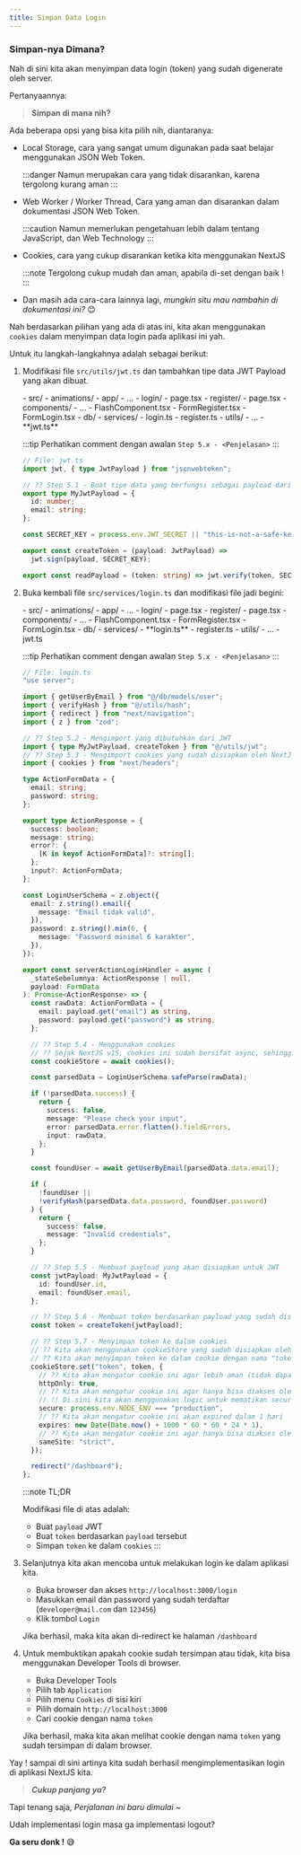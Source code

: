 ```yaml
---
title: Simpan Data Login
---
```



### Simpan-nya Dimana?

Nah di sini kita akan menyimpan data login (token) yang sudah digenerate oleh server.

Pertanyaannya:

> **Simpan di mana nih?**

Ada beberapa opsi yang bisa kita pilih nih, diantaranya:

- Local Storage, cara yang sangat umum digunakan pada saat belajar menggunakan JSON Web Token.

  :::danger
  Namun merupakan cara yang tidak disarankan, karena tergolong kurang aman
  :::

- Web Worker / Worker Thread, Cara yang aman dan disarankan dalam dokumentasi JSON Web Token.

  :::caution
  Namun memerlukan pengetahuan lebih dalam tentang JavaScript, dan Web Technology
  :::

- Cookies, cara yang cukup disarankan ketika kita menggunakan NextJS

  :::note
  Tergolong cukup mudah dan aman, apabila di-set dengan baik !
  :::

- Dan masih ada cara-cara lainnya lagi, _mungkin situ mau nambahin di dokumentasi ini?_ 😊

Nah berdasarkan pilihan yang ada di atas ini, kita akan menggunakan `cookies` dalam menyimpan data login pada aplikasi ini yah.

Untuk itu langkah-langkahnya adalah sebagai berikut:

1. Modifikasi file `src/utils/jwt.ts` dan tambahkan tipe data JWT Payload yang akan dibuat.

   <FileTree>
   - src/
     - animations/
     - app/
       - ...
       - login/
          - page.tsx
       - register/
         - page.tsx
     - components/
       - ...
       - FlashComponent.tsx
       - FormRegister.tsx
       - FormLogin.tsx
     - db/
     - services/
       - login.ts
       - register.ts
     - utils/
       - ...
       - **jwt.ts**
   </FileTree>

   :::tip
   Perhatikan comment dengan awalan `Step 5.x - <Penjelasan>`
   :::

   ```ts
   // File: jwt.ts
   import jwt, { type JwtPayload } from "jsonwebtoken";

   // ?? Step 5.1 - Buat tipe data yang berfungsi sebagai payload dari JWT
   export type MyJwtPayload = {
     id: number;
     email: string;
   };

   const SECRET_KEY = process.env.JWT_SECRET || "this-is-not-a-safe-key";

   export const createToken = (payload: JwtPayload) =>
     jwt.sign(payload, SECRET_KEY);

   export const readPayload = (token: string) => jwt.verify(token, SECRET_KEY);
   ```

1. Buka kembali file `src/services/login.ts` dan modifikasi file jadi begini:

   <FileTree>
   - src/
     - animations/
     - app/
       - ...
       - login/
          - page.tsx
       - register/
         - page.tsx
     - components/
       - ...
       - FlashComponent.tsx
       - FormRegister.tsx
       - FormLogin.tsx
     - db/
     - services/
       - **login.ts**
       - register.ts
     - utils/
       - ...
       - jwt.ts
   </FileTree>

   :::tip
   Perhatikan comment dengan awalan `Step 5.x - <Penjelasan>`
   :::

   ```ts
   // File: login.ts
   "use server";

   import { getUserByEmail } from "@/db/models/user";
   import { verifyHash } from "@/utils/hash";
   import { redirect } from "next/navigation";
   import { z } from "zod";

   // ?? Step 5.2 - Mengimport yang dibutuhkan dari JWT
   import { type MyJwtPayload, createToken } from "@/utils/jwt";
   // ?? Step 5.3 - Mengimport cookies yang sudah disiapkan oleh NextJS
   import { cookies } from "next/headers";

   type ActionFormData = {
     email: string;
     password: string;
   };

   export type ActionResponse = {
     success: boolean;
     message: string;
     error?: {
       [K in keyof ActionFormData]?: string[];
     };
     input?: ActionFormData;
   };

   const LoginUserSchema = z.object({
     email: z.string().email({
       message: "Email tidak valid",
     }),
     password: z.string().min(6, {
       message: "Password minimal 6 karakter",
     }),
   });

   export const serverActionLoginHandler = async (
     _stateSebelumnya: ActionResponse | null,
     payload: FormData
   ): Promise<ActionResponse> => {
     const rawData: ActionFormData = {
       email: payload.get("email") as string,
       password: payload.get("password") as string,
     };

     // ?? Step 5.4 - Menggunakan cookies
     // ?? Sejak NextJS v15, cookies ini sudah bersifat async, sehingga kita harus menggunakan await
     const cookieStore = await cookies();

     const parsedData = LoginUserSchema.safeParse(rawData);

     if (!parsedData.success) {
       return {
         success: false,
         message: "Please check your input",
         error: parsedData.error.flatten().fieldErrors,
         input: rawData,
       };
     }

     const foundUser = await getUserByEmail(parsedData.data.email);

     if (
       !foundUser ||
       !verifyHash(parsedData.data.password, foundUser.password)
     ) {
       return {
         success: false,
         message: "Invalid credentials",
       };
     }

     // ?? Step 5.5 - Membuat payload yang akan disiapkan untuk JWT
     const jwtPayload: MyJwtPayload = {
       id: foundUser.id,
       email: foundUser.email,
     };

     // ?? Step 5.6 - Membuat token berdasarkan payload yang sudah disiapkan
     const token = createToken(jwtPayload);

     // ?? Step 5.7 - Menyimpan token ke dalam cookies
     // ?? Kita akan menggunakan cookieStore yang sudah disiapkan oleh NextJS
     // ?? Kita akan menyimpan token ke dalam cookie dengan nama "token"
     cookieStore.set("token", token, {
       // ?? Kita akan mengatur cookie ini agar lebih aman (tidak dapat diakses oleh JavaScript), untuk menhindari XSS
       httpOnly: true,
       // ?? Kita akan mengatur cookie ini agar hanya bisa diakses oleh HTTPS
       // !! Di sini kita akan menggunakan logic untuk mematikan secure bila tidak dalam production
       secure: process.env.NODE_ENV === "production",
       // ?? Kita akan mengatur cookie ini akan expired dalam 1 hari
       expires: new Date(Date.now() + 1000 * 60 * 60 * 24 * 1),
       // ?? Kita akan mengatur cookie ini agar hanya bisa diakses oleh domain yang sama
       sameSite: "strict",
     });

     redirect("/dashboard");
   };
   ```

   :::note
   TL;DR

   Modifikasi file di atas adalah:
   - Buat `payload` JWT
   - Buat `token` berdasarkan `payload` tersebut
   - Simpan `token` ke dalam `cookies`
   :::

1. Selanjutnya kita akan mencoba untuk melakukan login ke dalam aplikasi kita.

   - Buka browser dan akses `http://localhost:3000/login`
   - Masukkan email dan password yang sudah terdaftar (`developer@mail.com` dan `123456`)
   - Klik tombol `Login`

   Jika berhasil, maka kita akan di-redirect ke halaman `/dashboard`

1. Untuk membuktikan apakah cookie sudah tersimpan atau tidak, kita bisa menggunakan Developer Tools di browser.

   - Buka Developer Tools
   - Pilih tab `Application`
   - Pilih menu `Cookies` di sisi kiri
   - Pilih domain `http://localhost:3000`
   - Cari cookie dengan nama `token`

   Jika berhasil, maka kita akan melihat cookie dengan nama `token` yang sudah tersimpan di dalam browser.

Yay ! sampai di sini artinya kita sudah berhasil mengimplementasikan login di aplikasi NextJS kita.

> **_Cukup panjang ya?_**

Tapi tenang saja, _Perjalanan ini baru dimulai ~_

Udah implementasi login masa ga implementasi logout? 

**Ga seru donk !** 😅
